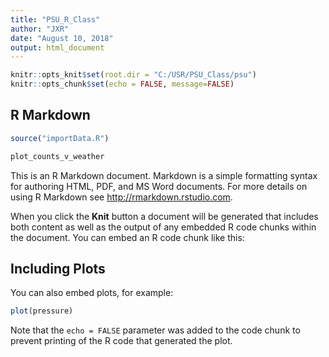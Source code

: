 ```yaml
---
title: "PSU_R_Class"
author: "JXR"
date: "August 10, 2018"
output: html_document
---
```


```r
knitr::opts_knit$set(root.dir = "C:/USR/PSU_Class/psu")
knitr::opts_chunk$set(echo = FALSE, message=FALSE)
```

## R Markdown
```r
source("importData.R")

plot_counts_v_weather
```

This is an R Markdown document. Markdown is a simple formatting syntax for authoring HTML, PDF, and MS Word documents. For more details on using R Markdown see <http://rmarkdown.rstudio.com>.

When you click the **Knit** button a document will be generated that includes both content as well as the output of any embedded R code chunks within the document. You can embed an R code chunk like this:


## Including Plots

You can also embed plots, for example:

```r
plot(pressure)
```

Note that the `echo = FALSE` parameter was added to the code chunk to prevent printing of the R code that generated the plot.

